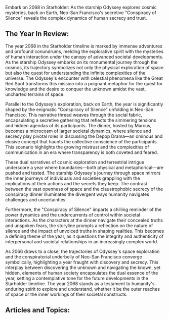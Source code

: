 Embark on 2068 in Starholder: As the starship Odyssey explores cosmic mysteries, back on Earth, Neo-San Francisco's secretive "Conspiracy of Silence" reveals the complex dynamics of human secrecy and trust.


## The Year In Review:
The year 2068 in the Starholder timeline is marked by immense adventures and profound conundrums, melding the explorative spirit with the mysteries of human interaction under the canopy of advanced societal developments. As the starship Odyssey embarks on its monumental journey through the cosmos, its trajectory symbolizes not only the physical exploration of space but also the quest for understanding the infinite complexities of the universe. The Odyssey's encounter with celestial phenomena like the Great Red Spot transforms this mission into a poignant metaphor for the quest for knowledge and the desire to conquer the unknown amidst the vast, uncharted terrains of space.

Parallel to the Odyssey’s exploration, back on Earth, the year is significantly shaped by the enigmatic "Conspiracy of Silence" unfolding in Neo-San Francisco. This narrative thread weaves through the social fabric, encapsulating a secretive gathering that reflects the simmering tensions and hidden agendas of its participants. The dinner, hosted by Marcus, becomes a microcosm of larger societal dynamics, where silence and secrecy play pivotal roles in discussing the Depop Drama—an ominous and elusive concept that haunts the collective conscience of the participants. This scenario highlights the growing mistrust and the complexities of communication in an era where transparency is both coveted and feared.

These dual narratives of cosmic exploration and terrestrial intrigue underscore a year where boundaries—both physical and metaphorical—are pushed and tested. The starship Odyssey's journey through space mirrors the inner journeys of individuals and societies grappling with the implications of their actions and the secrets they keep. The contrast between the vast openness of space and the claustrophobic secrecy of the conspiracy dinner illuminates the divergent ways humanity navigates challenges and uncertainties.

Furthermore, the "Conspiracy of Silence" imparts a chilling reminder of the power dynamics and the undercurrents of control within societal interactions. As the characters at the dinner navigate their concealed truths and unspoken fears, the storyline prompts a reflection on the nature of silence and the impact of unvoiced truths in shaping realities. This becomes a defining theme of the year, as it questions the integrity and authenticity of interpersonal and societal relationships in an increasingly complex world.

As 2066 draws to a close, the trajectories of Odyssey's space exploration and the conspiratorial underbelly of Neo-San Francisco converge symbolically, highlighting a year fraught with discovery and secrecy. This interplay between discovering the unknown and navigating the known, yet hidden, elements of human society encapsulates the dual essence of the year, setting a contemplative tone for the future developments in the Starholder timeline. The year 2068 stands as a testament to humanity's enduring spirit to explore and understand, whether it be the outer reaches of space or the inner workings of their societal constructs.

## Articles and Topics:

